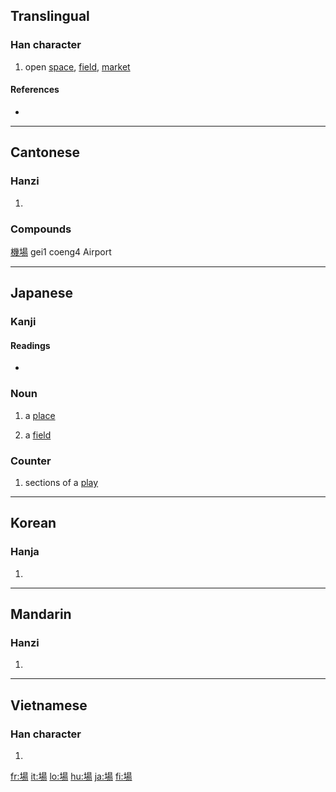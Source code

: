{{also|场|塲}}
==Translingual==

===Han character===
{{Han char|rn=32|rad=土|as=09|sn=12|four=4612<sub>7</sub>|canj=土日一竹 (GAMH)}}

# open [[space]], [[field]], [[market]]

====References====
* {{Han ref|kx=0234.080|dkj=05278|dj=0472.020|hdz=10462.090|uh=5834|ud=22580|bh=B3F5|bd=46069}}

----

==Cantonese==

===Hanzi===
{{yue-hanzi|jyut=[[coeng4]]|y=[[cheung4]]}}

# {{defn|Cantonese|sort=土09}}

===Compounds===
[[機場]] gei1 coeng4 Airport

----

==Japanese==

===Kanji===
{{ja-kanji|grade=2|rs=土09}}

====Readings====
* {{ja-readings|on=[[じょう]] (jō)|kun=[[ば]] (ba)}}

===Noun===
{{ja-noun|k|hira=ば|rom=ba}}

# a [[place]]
# {{physics|lang=ja|skey=は'}} a [[field]]

===Counter===
{{ja-pos|k|counter|hira=ば|rom=ba|hidx=は'}}

# sections of a [[play]]

----

==Korean==

===Hanja===
{{ko-hanja|hangeul=[[장]]|rv=jang|mr=chang}}

# {{defn|Korean|sort=土09}}

----

==Mandarin==

===Hanzi===
{{cmn-hanzi|sim=场|pin=[[cháng]] ([[chang2]])|wg=[[ch'ang2|ch'ang<sup>2</sup>]]}}

# {{defn|Mandarin|sort=土09}}

----

==Vietnamese==

===Han character===
{{vi-hantu|[[trường]], [[tràng]]|rs=土09}}

# {{defn|Vietnamese|sort=土09}}

[[fr:場]]
[[it:場]]
[[lo:場]]
[[hu:場]]
[[ja:場]]
[[fi:場]]